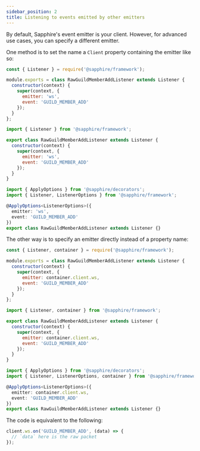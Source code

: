 ```yaml
---
sidebar_position: 2
title: Listening to events emitted by other emitters
---
```



By default, Sapphire's event emitter is your client. However, for advanced use cases, you can specify a different
emitter.

One method is to set the name a `Client` property containing the emitter like so:

<Tabs groupId="language-choice">
<TabItem value="javascript" label="JavaScript" default>

```javascript {6-7}
const { Listener } = require('@sapphire/framework');

module.exports = class RawGuildMemberAddListener extends Listener {
  constructor(context) {
    super(context, {
      emitter: 'ws',
      event: 'GUILD_MEMBER_ADD'
    });
  }
};
```

</TabItem>
<TabItem value="ESM" label="ESM">

```javascript {6-7}
import { Listener } from '@sapphire/framework';

export class RawGuildMemberAddListener extends Listener {
  constructor(context) {
    super(context, {
      emitter: 'ws',
      event: 'GUILD_MEMBER_ADD'
    });
  }
}
```

</TabItem>
<TabItem value="typescript" label="TypeScript">

```typescript {5-6}
import { ApplyOptions } from '@sapphire/decorators';
import { Listener, ListenerOptions } from '@sapphire/framework';

@ApplyOptions<ListenerOptions>({
  emitter: 'ws',
  event: 'GUILD_MEMBER_ADD'
})
export class RawGuildMemberAddListener extends Listener {}
```

</TabItem>
</Tabs>

The other way is to specify an emitter directly instead of a property name:

<Tabs groupId="language-choice">
<TabItem value="javascript" label="JavaScript" default>

```javascript {6-7}
const { Listener, container } = require('@sapphire/framework');

module.exports = class RawGuildMemberAddListener extends Listener {
  constructor(context) {
    super(context, {
      emitter: container.client.ws,
      event: 'GUILD_MEMBER_ADD'
    });
  }
};
```

</TabItem>
<TabItem value="ESM" label="ESM">

```javascript {6-7}
import { Listener, container } from '@sapphire/framework';

export class RawGuildMemberAddListener extends Listener {
  constructor(context) {
    super(context, {
      emitter: container.client.ws,
      event: 'GUILD_MEMBER_ADD'
    });
  }
}
```

</TabItem>
<TabItem value="typescript" label="TypeScript">

```typescript {5-6}
import { ApplyOptions } from '@sapphire/decorators';
import { Listener, ListenerOptions, container } from '@sapphire/framework';

@ApplyOptions<ListenerOptions>({
  emitter: container.client.ws,
  event: 'GUILD_MEMBER_ADD'
})
export class RawGuildMemberAddListener extends Listener {}
```

</TabItem>
</Tabs>

The code is equivalent to the following:

```javascript
client.ws.on('GUILD_MEMBER_ADD', (data) => {
  // `data` here is the raw packet
});
```
